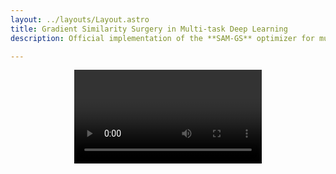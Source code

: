```yaml
---
layout: ../layouts/Layout.astro
title: Gradient Similarity Surgery in Multi-task Deep Learning
description: Official implementation of the **SAM-GS** optimizer for multitask learning

---
```






<Header
  title={frontmatter.title}
  authors={[
    {
      name: "Thomas Borsani",
      url: "https://scholar.google.com/citations?user=4MwSGvIAAAAJ&hl=en&oi=ao",
      notes: ["1"],
    },
    {
      name: "Andrea Rosani",
      url: "https://scholar.google.com/citations?user=KF9OqSMAAAAJ&hl=en&oi=ao",
      notes: ["1"],
    },
    {
      name: "Giuseppe Nicosia",
      url: "https://scholar.google.com/citations?user=5FilzyUAAAAJ&hl=en&oi=ao",
      notes: ["2"],
    },
    {
      name: "Giuseppe Di Fatta",
      url: "https://scholar.google.com/citations?user=BB5R4P8AAAAJ&hl=en&oi=ao",
      notes: ["1"],
    },
  ]}
  conference="ECML PKDD 2025"
  notes={[
    {
      symbol: "1",
      text: "Free University of Bozen-Bolzano",
    },
    {
      symbol: "2",
      text: "University of Catania",
    },
  ]}
  links={[
    {
      name: "Code",
      url: "https://github.com/ThomBors/samgs",
      icon: "ri:github-line",
    },
    {
      name: "arXiv",
      url: "https://arxiv.org/abs/2506.06130",
      icon: "academicons:arxiv",
    }
  ]}
  />

<Video source={pareto} />

<HighlightedSection>

## Abstract

The multi-task learning (*MTL*) paradigm aims to simultaneously learn multiple tasks, within a single model, capturing higher-level, more general hidden patterns that are shared by the tasks. 
In deep learning, a significant challenge in the backpropagation training process is the design of advanced optimisers to improve the convergence speed and stability of the gradient descent learning rule. 
In particular, in multi-task deep learning (*MTDL*) the multitude of tasks may generate potentially *conflicting gradients* that would hinder the concurrent convergence of the diverse loss functions. 
This challenge arises when the gradients of the task objectives have either different magnitudes or opposite directions, causing one or a few to dominate or to interfere with each other, thus degrading the training process.
Gradient surgery methods address the problem explicitly dealing with conflicting gradients by adjusting the overall gradient trajectory.
This work introduces a novel gradient surgery method, the Similarity-Aware Momentum Gradient Surgery (**SAM-GS**), which provides an effective and scalable approach based on a gradient magnitude similarity measure to guide the optimisation process.
The **SAM-GS** surgery adopts gradient equalisation and modulation of the *first-order momentum*.
A series of experimental tests have shown the effectiveness of **SAM-GS** on synthetic problems and *MTL* benchmarks. Gradient magnitude similarity plays an important role in *regularising gradient aggregation* in *MTDL* for the optimisation of the learning process.

</HighlightedSection>

## Methods

The proposed approach focuses solely on *magnitude gradient conflicts*, which are arguably the most critical impediment to effective *MTDL* optimisation.  
*Angle-based gradient conflicts* are intentionally disregarded, as they primarily affect convergence speed rather than convergence feasibility.

Let us examine why *angle-based gradient conflicts* may slow down convergence, while *magnitude gradient conflicts* can severely hinder the overall optimisation process—potentially preventing certain tasks from converging altogether.

When adding two task gradients <LaTeX inline formula="\mathbf{g}_i" /> and <LaTeX inline formula="\mathbf{g}_j" /> of similar magnitude (<LaTeX inline formula="|\mathbf{g}_i| \simeq |\mathbf{g}_j|" />), but with an angle <LaTeX inline formula="\alpha > 90^{\circ}" /> between them, the magnitude of their sum is reduced due to destructive interference. Specifically, the resultant magnitude is scaled by a factor proportional to <LaTeX inline formula="\cos(\alpha)" />, as illustrated in Figures <a href="#fig:a">a</a> and <a href="#fig:b">b</a>.  
In the worst-case scenario (<LaTeX inline formula="\alpha = 180^\circ" />) the gradients point in exactly opposite directions and cancel each other out. However, such extreme angular conflicts are rare in practice. Even when partially cancelling, the resulting vector still encodes meaningful optimisation direction, which can be amplified by first-order momentum mechanisms without explicitly resolving the angle conflict.

In contrast, when one task’s gradient is significantly larger than the others (<LaTeX inline formula="|\mathbf{g}_i| \gg |\mathbf{g}_j|" />), the aggregated gradient direction becomes dominated by that task. This is much more harmful, as it biases the optimisation process toward a single objective, effectively stalling learning for other tasks (see Figure <a href="#fig:c">c</a>).  

<Figure>
  <Image slot="figure" source={gradient} altText="Illustration of four scenarios for two task gradients, gi and gj, the standard overall gradient is denoted as gi + gj and the overall gradient of SAM-GS is denote as gSAM. 
  (a) Ideal case: Gradients have similar magnitudes, and the angle between them is less than 90◦, indicating no conflict. 
  (b) angle-based gradient conflict: The angle between gradients exceeds 90◦, diminishing the effectiveness of their combination. 
  (c) magnitude-based gradient conflict: One gradient dominates, leading to an imbalanced gradient update. 
  (d) Both conflicts: A combination of angle- and magnitude-based gradient conflicts, where both the directional misalignment and magnitude disparity hinder effective gradient aggregation." />
  <span slot="caption">IIllustration of four scenarios for two task gradients, gi and gj, the standard overall gradient is denoted as gi + gj and the overall gradient of SAM-GS is denote as gSAM. 
  (a) Ideal case: Gradients have similar magnitudes, and the angle between them is less than 90◦, indicating no conflict. 
  (b) angle-based gradient conflict: The angle between gradients exceeds 90◦, diminishing the effectiveness of their combination. 
  (c) magnitude-based gradient conflict: One gradient dominates, leading to an imbalanced gradient update. 
  (d) Both conflicts: A combination of angle- and magnitude-based gradient conflicts, where both the directional misalignment and magnitude disparity hinder effective gradient aggregation.</span>
</Figure>


### Synthetic Problem
To illustrate the gradient surgery problem in a simplified setting, we adopt the 2D multi-task optimisation problem proposed in Nash-MTL (Navon et al. 2022). 
This problem provides a controlled environment for the study of conflicting gradient across tasks, highlighting the challenges of multi-task optimisation.
In addition, we introduce a novel variant of that problem with a similar loss landscape structure, featuring two global minima, providing a different problem setting to analyse the impact of multiple optima on optimisation dynamics.

Illustration of the multi-task optimisation problem with two loss function with one optimal solution and the *MTL* problem computed as the sum of two losses.
<ThreeColumns>
  <Figure slot="left">
    <Image slot="figure" source={img1of1} altText="" />
    <span slot="caption"></span>
  </Figure>
  <Figure slot="center">
    <Image slot="figure" source={img1of2} altText="" />
    <span slot="caption"></span>
  </Figure>
  <Figure slot="right">
    <Image slot="figure" source={img1of12} altText="" />
    <span slot="caption"></span>
  </Figure>
</ThreeColumns>


 Illustration of the multi-task optimisation problem with two loss function with one optimal solution and one local optima solution. The *MTL* problem computed as the sum of two losses.
<ThreeColumns>
  <Figure slot="left">
    <Image slot="figure" source={img2of1} altText="" />
    <span slot="caption"></span>
  </Figure>
  <Figure slot="center">
    <Image slot="figure" source={img2of2} altText="" />
    <span slot="caption"></span>
  </Figure>
  <Figure slot="right">
    <Image slot="figure" source={img2of12} altText="" />
    <span slot="caption"></span>
  </Figure>
</ThreeColumns>


### Algorithm

<Figure>
  <Image slot="figure" source={samgs} altText="" />
  <span slot="caption"></span>
</Figure>


## BibTeX citation

```bibtex
@misc{borsani2025gradientsimilaritysurgerymultitask,
      title={Gradient Similarity Surgery in Multi-Task Deep Learning}, 
      author={Thomas Borsani and Andrea Rosani and Giuseppe Nicosia and Giuseppe Di Fatta},
      year={2025},
      eprint={2506.06130},
      archivePrefix={arXiv},
      primaryClass={cs.LG},
      url={https://arxiv.org/abs/2506.06130}, 
}
```